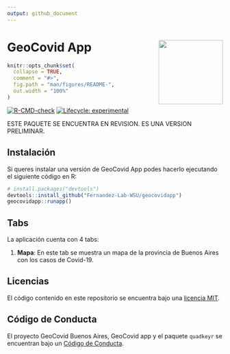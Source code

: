 ```yaml
---
output: github_document
---
```


# GeoCovid App <img src="inst/www/imagenes/geocovid_logo.png" align="right" height="150" />

<!-- README.md is generated from README.Rmd. Please edit that file -->

```r
knitr::opts_chunk$set(
  collapse = TRUE,
  comment = "#>",
  fig.path = "man/figures/README-",
  out.width = "100%"
)
```


<!-- badges: start -->

[![R-CMD-check](https://github.com/Fernandez-Lab-WSU/geocovidapp/actions/workflows/R-CMD-check.yaml/badge.svg)](https://github.com/Fernandez-Lab-WSU/geocovidapp/actions/workflows/rmd-check.yaml)
[![Lifecycle: experimental](https://img.shields.io/badge/lifecycle-experimental-orange.svg)](https://lifecycle.r-lib.org/articles/stages.html#experimental)
<!-- badges: end -->

ESTE PAQUETE SE ENCUENTRA EN REVISION.
ES UNA VERSION PRELIMINAR.

## Instalación

Si queres instalar una versión de GeoCovid App
podes hacerlo ejecutando el siguiente código en R:

```r
# install.packages("devtools")
devtools::install_github("Fernandez-Lab-WSU/geocovidapp")
geocovidapp::runapp()
```

## Tabs

La aplicación cuenta con 4 tabs:

1. **Mapa**: En este tab se muestra un mapa de la provincia de Buenos Aires con los casos de Covid-19.



## Licencias

El código contenido en este repositorio se encuentra bajo una [licencia MIT](https://github.com/Fernandez-Lab-WSU/geocovidapp/blob/main/LICENSE.md). 

## Código de Conducta

El proyecto GeoCovid Buenos Aires, GeoCovid app y el paquete `quadkeyr`
se encuentran bajo un [Código de Conducta](https://www.contributor-covenant.org/es/version/1/4/code-of-conduct/). 

